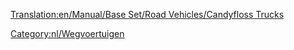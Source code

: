 [[Translation:en/Manual/Base Set/Road Vehicles/Candyfloss Trucks]]

{{nl/Wegvoertuig|name     = MightyMover Suikerspintruck
  |img      = en/CandyflossTruck.png
  |price    = £4.797 (€ 9.594)
  |speed    = 30 mph (48 km/h)
  |annual   = £421 (€ 842)
  |designed = 1935
  |life     = 15
  |capacity = 17 ton [[nl/Manual/Base Set/Cargos/Suikerspin|suikerspinnen]]
}}
{{nl/Wegvoertuig|name     = Powernaught Suikerspintruck
  |img      = en/CandyflossTruck.png
  |price    = £6.027 (€ 12.054)
  |speed    = 55 mph (88 km/h)
  |annual   = £787 (€ 1.574)
  |designed = 1976
  |life     = 15
  |capacity = 19 ton [[nl/Manual/Base Set/Cargos/Suikerspin|suikerspinnen]]
}}
{{nl/Wegvoertuig|name     = Wizzowow Suikerspintruck
  |img      = en/CandyflossTruck.png
  |price    = £6.437 (€ 12.874)
  |speed    = 70 mph (112 km/h)
  |annual   = £1.125 (€ 2.250)
  |designed = 2013
  |life     = 15
  |capacity = 22 ton [[nl/Manual/Base Set/Cargos/Suikerspin|suikerspinnen]]
}}
[[Category:nl/Wegvoertuigen]]